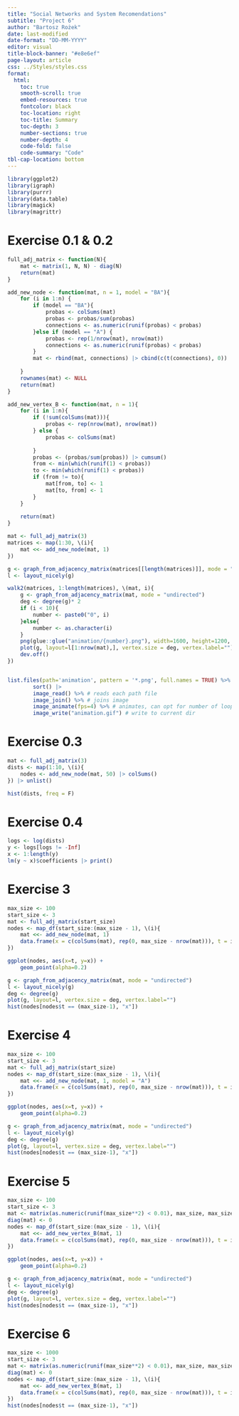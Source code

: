 ```yaml
---
title: "Social Networks and System Recomendations"
subtitle: "Project 6"
author: "Bartosz Rożek"
date: last-modified
date-format: "DD-MM-YYYY"
editor: visual
title-block-banner: "#e8e6ef"
page-layout: article
css: ../Styles/styles.css
format: 
  html:
    toc: true
    smooth-scroll: true
    embed-resources: true
    fontcolor: black
    toc-location: right
    toc-title: Summary
    toc-depth: 3
    number-sections: true
    number-depth: 4
    code-fold: false
    code-summary: "Code"
tbl-cap-location: bottom
---
```


```r
library(ggplot2)
library(igraph)
library(purrr)
library(data.table)
library(magick)
library(magrittr)
```

# Exercise 0.1 & 0.2

```r
full_adj_matrix <- function(N){
    mat <- matrix(1, N, N) - diag(N)
    return(mat)
}

add_new_node <- function(mat, n = 1, model = "BA"){
    for (i in 1:n) {
        if (model == "BA"){
            probas <- colSums(mat)
            probas <- probas/sum(probas)
            connections <- as.numeric(runif(probas) < probas)
        }else if (model == "A") {
            probas <- rep(1/nrow(mat), nrow(mat))
            connections <- as.numeric(runif(probas) < probas)
        }
        mat <- rbind(mat, connections) |> cbind(c(t(connections), 0)) 
            
    }
    rownames(mat) <- NULL
    return(mat)
}

add_new_vertex_B <- function(mat, n = 1){
    for (i in 1:n){
        if (!sum(colSums(mat))){
            probas <- rep(nrow(mat), nrow(mat))
        } else {
            probas <- colSums(mat)
        
        }
        probas <- (probas/sum(probas)) |> cumsum()
        from <- min(which(runif(1) < probas))
        to <- min(which(runif(1) < probas))
        if (from != to){
            mat[from, to] <- 1
            mat[to, from] <- 1    
        }
    }
    
    return(mat)
}

mat <- full_adj_matrix(3)
matrices <- map(1:30, \(i){
    mat <<- add_new_node(mat, 1)
})

g <- graph_from_adjacency_matrix(matrices[[length(matrices)]], mode = "undirected")
l <- layout_nicely(g)

walk2(matrices, 1:length(matrices), \(mat, i){
    g <- graph_from_adjacency_matrix(mat, mode = "undirected")
    deg <- degree(g)* 2
    if (i < 10){
        number <- paste0("0", i)
    }else{
        number <- as.character(i)
    }
    png(glue::glue("animation/{number}.png"), width=1600, height=1200, res=300) 
    plot(g, layout=l[1:nrow(mat),], vertex.size = deg, vertex.label="")
    dev.off()
})


list.files(path='animation', pattern = '*.png', full.names = TRUE) %>% 
        sort() |> 
        image_read() %>% # reads each path file
        image_join() %>% # joins image
        image_animate(fps=4) %>% # animates, can opt for number of loops
        image_write("animation.gif") # write to current dir

```


# Exercise 0.3

```r

mat <- full_adj_matrix(3)
dists <- map(1:10, \(i){
    nodes <- add_new_node(mat, 50) |> colSums()
}) |> unlist()

hist(dists, freq = F)


```

# Exercise 0.4 

```r

logs <- log(dists)
y <- logs[logs != -Inf]
x <- 1:length(y)
lm(y ~ x)$coefficients |> print()
```

# Exercise 3

```r

max_size <- 100
start_size <- 3
mat <- full_adj_matrix(start_size)
nodes <- map_df(start_size:(max_size - 1), \(i){
    mat <<- add_new_node(mat, 1)
    data.frame(x = c(colSums(mat), rep(0, max_size - nrow(mat))), t = i)
})

ggplot(nodes, aes(x=t, y=x)) +
    geom_point(alpha=0.2)

g <- graph_from_adjacency_matrix(mat, mode = "undirected")
l <- layout_nicely(g)
deg <- degree(g)
plot(g, layout=l, vertex.size = deg, vertex.label="")
hist(nodes[nodes$t == (max_size-1), "x"])
```
# Exercise 4

```r

max_size <- 100
start_size <- 3
mat <- full_adj_matrix(start_size)
nodes <- map_df(start_size:(max_size - 1), \(i){
    mat <<- add_new_node(mat, 1, model = "A")
    data.frame(x = c(colSums(mat), rep(0, max_size - nrow(mat))), t = i)
})

ggplot(nodes, aes(x=t, y=x)) +
    geom_point(alpha=0.2)

g <- graph_from_adjacency_matrix(mat, mode = "undirected")
l <- layout_nicely(g)
deg <- degree(g)
plot(g, layout=l, vertex.size = deg, vertex.label="")
hist(nodes[nodes$t == (max_size-1), "x"])
```

# Exercise 5

```r

max_size <- 100
start_size <- 3
mat <- matrix(as.numeric(runif(max_size**2) < 0.01), max_size, max_size)
diag(mat) <- 0
nodes <- map_df(start_size:(max_size - 1), \(i){
    mat <<- add_new_vertex_B(mat, 1)
    data.frame(x = c(colSums(mat), rep(0, max_size - nrow(mat))), t = i)
})

ggplot(nodes, aes(x=t, y=x)) +
    geom_point(alpha=0.2)

g <- graph_from_adjacency_matrix(mat, mode = "undirected")
l <- layout_nicely(g)
deg <- degree(g)
plot(g, layout=l, vertex.size = deg, vertex.label="")
hist(nodes[nodes$t == (max_size-1), "x"])


```

# Exercise 6

```r

max_size <- 1000
start_size <- 3
mat <- matrix(as.numeric(runif(max_size**2) < 0.01), max_size, max_size)
diag(mat) <- 0
nodes <- map_df(start_size:(max_size - 1), \(i){
    mat <<- add_new_vertex_B(mat, 1)
    data.frame(x = c(colSums(mat), rep(0, max_size - nrow(mat))), t = i)
})
hist(nodes[nodes$t == (max_size-1), "x"])
```